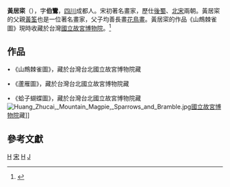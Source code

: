 '''黃居寀'''（{{bd|933年||993年|以後}}），字'''伯鸞'''，[[四川|四川]]成都人。宋初著名畫家，歷仕[[後蜀|後蜀]]、[[北宋|北宋]]兩朝。黃居寀的父親[[黃筌|黃筌]]也是一位著名畫家，父子均善長畫[[花鳥畫|花鳥畫]]。黃居寀的作品《山鷓棘雀圖》現時收藏於台灣[[國立故宮博物院|國立故宮博物院]]。<ref>{{Cite web |url=http://www.npm.gov.tw/zh-tw/collection/selections_02.htm?docno=13&catno=15 |title=宋黃居寀山鷓棘雀圖 |access-date=2011-08-04 |archive-date=2012-11-24 |archive-url=https://web.archive.org/web/20121124220531/http://www.npm.gov.tw/zh-tw/collection/selections_02.htm?docno=13&catno=15 |dead-url=no }}</ref>

== 作品 ==
• 《山鷓棘雀圖》，藏於台灣台北國立故宮博物院藏

• 《蘆雁圖》，藏於台灣台北國立故宮博物院藏

• 《蛤子蝴蝶圖》，藏於台灣台北國立故宮博物院藏[[File:Huang_Zhucai,_Mountain_Magpie,_Sparrows_and_Bramble.jpg|thumb]][[國立故宮博物院|國立故宮博物院]]藏]]

== 參考文獻 ==
{{reflist}}

[[Category:宋朝畫家|H]]
[[Category:五代十国画家|宋]]
[[Category:成都人|H]]
[[Category:黃姓|J]]
{{China-painter-stub}}
{{宋朝人物小作品}}